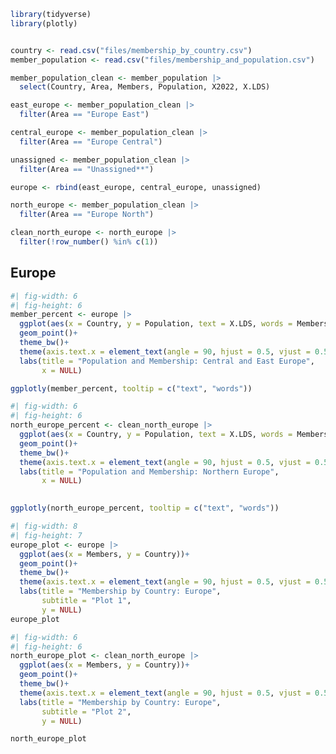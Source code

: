 
```r
library(tidyverse)
library(plotly)


country <- read.csv("files/membership_by_country.csv")
member_population <- read.csv("files/membership_and_population.csv")

member_population_clean <- member_population |>
  select(Country, Area, Members, Population, X2022, X.LDS)

east_europe <- member_population_clean |> 
  filter(Area == "Europe East")

central_europe <- member_population_clean |> 
  filter(Area == "Europe Central")

unassigned <- member_population_clean |> 
  filter(Area == "Unassigned**")

europe <- rbind(east_europe, central_europe, unassigned)

north_europe <- member_population_clean |> 
  filter(Area == "Europe North")

clean_north_europe <- north_europe |>
  filter(!row_number() %in% c(1)) 
```

## Europe

```r
#| fig-width: 6
#| fig-height: 6
member_percent <- europe |> 
  ggplot(aes(x = Country, y = Population, text = X.LDS, words = Members))+
  geom_point()+
  theme_bw()+
  theme(axis.text.x = element_text(angle = 90, hjust = 0.5, vjust = 0.5))+
  labs(title = "Population and Membership: Central and East Europe",
       x = NULL)

ggplotly(member_percent, tooltip = c("text", "words"))
```

```r
#| fig-width: 6
#| fig-height: 6
north_europe_percent <- clean_north_europe |> 
  ggplot(aes(x = Country, y = Population, text = X.LDS, words = Members))+
  geom_point()+
  theme_bw()+
  theme(axis.text.x = element_text(angle = 90, hjust = 0.5, vjust = 0.5))+
  labs(title = "Population and Membership: Northern Europe",
       x = NULL)
  

ggplotly(north_europe_percent, tooltip = c("text", "words"))
```

```r
#| fig-width: 8
#| fig-height: 7
europe_plot <- europe |> 
  ggplot(aes(x = Members, y = Country))+ 
  geom_point()+
  theme_bw()+
  theme(axis.text.x = element_text(angle = 90, hjust = 0.5, vjust = 0.5))+
  labs(title = "Membership by Country: Europe",
       subtitle = "Plot 1",
       y = NULL)
europe_plot
```

```r
#| fig-width: 6
#| fig-height: 6
north_europe_plot <- clean_north_europe |> 
  ggplot(aes(x = Members, y = Country))+ 
  geom_point()+
  theme_bw()+
  theme(axis.text.x = element_text(angle = 90, hjust = 0.5, vjust = 0.5))+
  labs(title = "Membership by Country: Europe",
       subtitle = "Plot 2",
       y = NULL)

north_europe_plot
```




